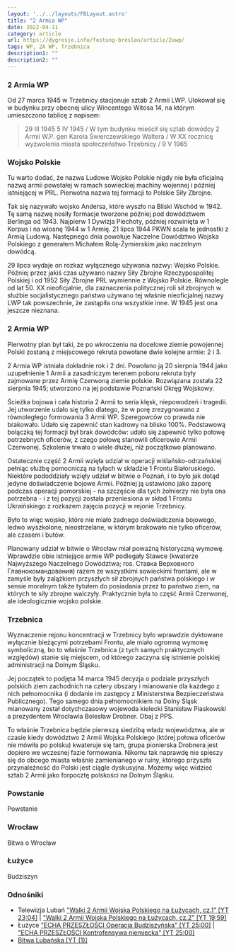 ```yaml
---
layout: '../../layouts/FBLayout.astro'
title: "2 Armia WP"
date: 2022-04-11
category: article
url: https://dygresje.info/festung-breslau/article/2awp/
tags: WP, 2A WP, Trzebnica
description1: ""
description2: ""
---
```



<DolnySlask />

### 2 Armia WP

Od 27 marca 1945 w Trzebnicy stacjonuje sztab 2 Armii LWP. Ulokował się w budynku przy obecnej ulicy Wincentego Witosa 14, na którym umieszczono tablicę z napisem:
>29 III 1945 5 IV 1945 / W tym budynku mieścił się sztab dowódcy 2 Armii W.P. gen Karola Świerczewskiego Waltera / W XX rocznicę wyzwolenia miasta społeczeństwo Trzebnicy / 9 V 1965

### Wojsko Polskie

Tu warto dodać, że nazwa Ludowe Wojsko Polskie nigdy nie była oficjalną nazwą armii powstałej w ramach sowieckiej machiny wojennej i później istniejącej w PRL. Pierwotna nazwa tej formacji to Polskie Siły Zbrojne.

Tak się nazywało wojsko Andersa, które wyszło na Bliski Wschód w 1942. Tę samą nazwę nosiły formacje tworzone później pod dowództwem Berlinga od 1943. Najpierw 1 Dywizja Piechoty, później rozwinięta w 1 Korpus i na wiosnę 1944 w 1 Armię. 21 lipca 1944 PKWN scala te jednostki z Armią Ludową. Następnego dnia powołuje Naczelne Dowództwo Wojska Polskiego z generałem Michałem Rolą-Żymierskim jako naczelnym dowódcą.

29 lipca wydaje on rozkaz wyłącznego używania nazwy: Wojsko Polskie. Później przez jakiś czas używano nazwy Siły Zbrojne Rzeczypospolitej Polskiej i od 1952 Siły Zbrojne PRL wymiennie z Wojsko Polskie. Równolegle od lat 50. XX nieoficjalnie, dla zaznaczenia politycznej roli sił zbrojnych w służbie socjalistycznego państwa używano tej właśnie nieoficjalnej nazwy LWP tak powszechnie, że zastąpiła ona wszystkie inne. W 1945 jest ona jeszcze nieznana.

### 2 Armia WP

Pierwotny plan był taki, że po wkroczeniu na docelowe ziemie powojennej Polski zostaną z miejscowego rekruta powołane dwie kolejne armie: 2 i 3.

2 Armia WP istniała dokładnie rok i 2 dni. Powołano ją 20 sierpnia 1944 jako uzupełnienie 1 Armii a zasadniczym terenem poboru rekruta były zajmowane przez Armię Czerwoną ziemie polskie. Rozwiązana została 22 sierpnia 1945; utworzono na jej podstawie Poznański Okręg Wojskowy.

Ścieżka bojowa i cała historia 2 Armii to seria klęsk, niepowodzeń i tragedii. Jej utworzenie udało się tylko dlatego, że w porę zrezygnowano z równoległego formowania 3 Armii WP. Szeregowców co prawda nie brakowało. Udało się zapewnić stan kadrowy na blisko 100%. Podstawową bolączką tej formacji był brak dowódców: udało się zapewnić tylko połowę potrzebnych oficerów, z czego połowę stanowili oficerowie Armii Czerwonej. Szkolenie trwało o wiele dłużej, niż początkowo planowano.

Ostatecznie część 2 Armii wzięła udział w operacji wiślańsko-odrzańskiej pełniąc służbę pomocniczą na tyłach w składzie 1 Frontu Białoruskiego. Niektóre pododdziały wzięły udział w bitwie o Poznań, i to było jak dotąd jedyne doświadczenie bojowe Armii. Później ją ustawiono jako zaporę podczas operacji pomorskiej - na szczęście dla tych żołnierzy nie była ona potrzebna - i z tej pozycji została przeniesiona w skład 1 Frontu Ukraińskiego z rozkazem zajęcia pozycji w rejonie Trzebnicy.

Było to więc wojsko, które nie miało żadnego doświadczenia bojowego, ledwo wyszkolone, nieostrzelane, w którym brakowało nie tylko oficerów, ale czasem i butów.

Planowany udział w bitwie o Wrocław miał poważną historyczną wymowę. Wprawdzie obie istniejące armie WP podlegały Stawce (kwaterze Najwyższego Naczelnego Dowództwa; ros. Ставка Верховного Главнокомандования) razem ze wszystkimi sowieckimi frontami, ale w zamyśle były zalążkiem przyszłych sił zbrojnych państwa polskiego i w sensie moralnym także tytułem do posiadania przez to państwo ziem, na których te siły zbrojne walczyły. Praktycznie była to część Armii Czerwonej, ale ideologicznie wojsko polskie.

### Trzebnica

Wyznaczenie rejonu koncentracji w Trzebnicy było wprawdzie dyktowane wyłącznie bieżącymi potrzebami Frontu, ale miało ogromną wymowę symboliczną, bo to właśnie Trzebnica (z tych samych praktycznych względów) stanie się miejscem, od którego zaczyna się istnienie polskiej administracji na Dolnym Śląsku.

Jej początek to podjęta 14 marca 1945 decyzja o podziale przyszłych polskich ziem zachodnich na cztery obszary i mianowanie dla każdego z nich pełnomocnika (i dodanie im zastępcy z Ministerstwa Bezpieczeństwa Publicznego). Tego samego dnia pełnomocnikiem na Dolny Śląsk mianowany został dotychczasowy wojewoda kielecki Stanisław Piaskowski a prezydentem Wrocławia Bolesław Drobner. Obaj z PPS.

To właśnie Trzebnica będzie pierwszą siedzibą władz województwa, ale w czasie kiedy dowództwo 2 Armii Wojska Polskiego (której połowa oficerów nie mówiła po polsku) kwateruje się tam, grupa pionierska Drobnera jest dopiero we wczesnej fazie formowania. Nikomu tak naprawdę nie spieszy się do obcego miasta właśnie zamienianego w ruiny, którego przyszła przynależność do Polski jest ciągle dyskusyjna. Możemy więc widzieć sztab 2 Armii jako forpocztę polskości na Dolnym Śląsku.

### Powstanie

Powstanie

### Wrocław

Bitwa o Wrocław

### Łużyce

Budziszyn

### Odnośniki

- Telewizja Lubań ["Walki 2 Armii Wojska Polskiego na Łużycach, cz.1" [YT 23:04]](https://www.youtube.com/watch?v=wq48_LOrAy8) | ["Walki 2 Armii Wojska Polskiego na Łużycach, cz.2" [YT 19:59]](https://www.youtube.com/watch?v=qUiqFaBxy50)
- Łużyce ["ECHA PRZESZŁOŚCI Operacja Budziszyńska" [YT 25:00]](https://www.youtube.com/watch?v=daFgeI7voyU) | ["ECHA PRZESZŁOŚCI Kontrofensywa niemiecka" [YT 25:00]](https://www.youtube.com/watch?v=Lpe39iVlvq4)
- [Bitwa Lubańska [YT (1)]](ttps://www.youtube.com/channel/UC9uY5xToaj7N1AS4MR1Khfw)